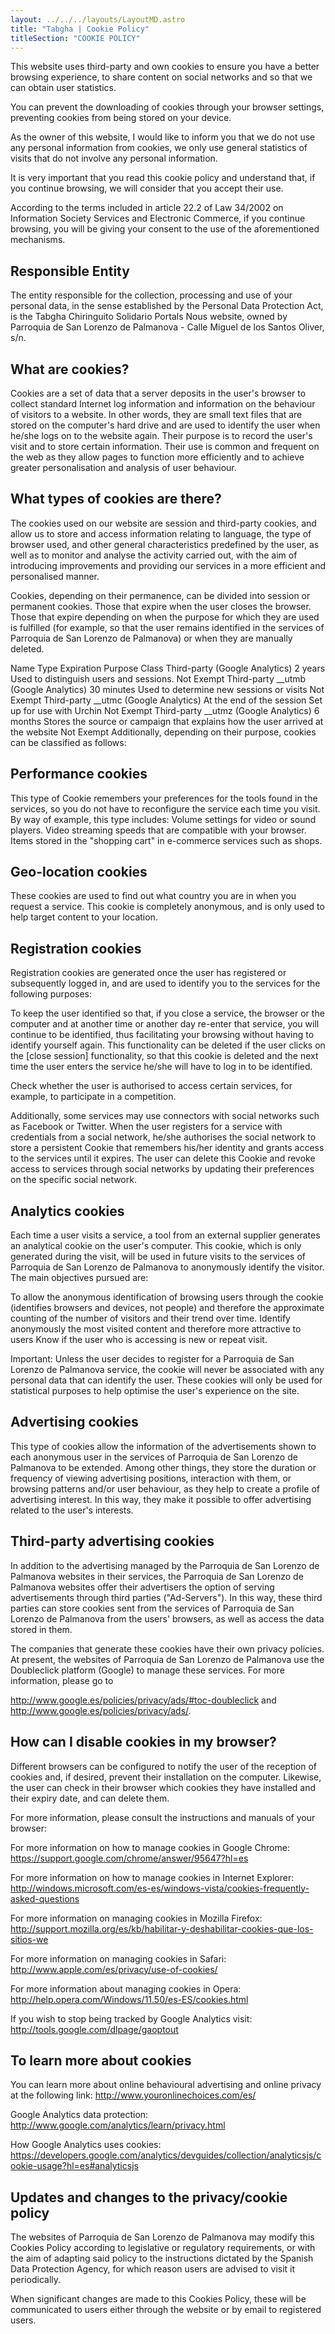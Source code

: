 ```yaml
---
layout: ../../../layouts/LayoutMD.astro
title: "Tabgha | Cookie Policy"
titleSection: "COOKIE POLICY"
---
```


This website uses third-party and own cookies to ensure you have a better browsing experience, to share content on social networks and so that we can obtain user statistics.

You can prevent the downloading of cookies through your browser settings, preventing cookies from being stored on your device.

As the owner of this website, I would like to inform you that we do not use any personal information from cookies, we only use general statistics of visits that do not involve any personal information.

It is very important that you read this cookie policy and understand that, if you continue browsing, we will consider that you accept their use.

According to the terms included in article 22.2 of Law 34/2002 on Information Society Services and Electronic Commerce, if you continue browsing, you will be giving your consent to the use of the aforementioned mechanisms.

## Responsible Entity
The entity responsible for the collection, processing and use of your personal data, in the sense established by the Personal Data Protection Act, is the Tabgha Chiringuito Solidario Portals Nous website, owned by Parroquia de San Lorenzo de Palmanova - Calle Miguel de los Santos Oliver, s/n.

## What are cookies?
Cookies are a set of data that a server deposits in the user's browser to collect standard Internet log information and information on the behaviour of visitors to a website. In other words, they are small text files that are stored on the computer's hard drive and are used to identify the user when he/she logs on to the website again. Their purpose is to record the user's visit and to store certain information. Their use is common and frequent on the web as they allow pages to function more efficiently and to achieve greater personalisation and analysis of user behaviour.

## What types of cookies are there?
The cookies used on our website are session and third-party cookies, and allow us to store and access information relating to language, the type of browser used, and other general characteristics predefined by the user, as well as to monitor and analyse the activity carried out, with the aim of introducing improvements and providing our services in a more efficient and personalised manner.

Cookies, depending on their permanence, can be divided into session or permanent cookies. Those that expire when the user closes the browser. Those that expire depending on when the purpose for which they are used is fulfilled (for example, so that the user remains identified in the services of Parroquia de San Lorenzo de Palmanova) or when they are manually deleted.

Name Type Expiration Purpose Class
Third-party (Google Analytics) 2 years Used to distinguish users and sessions.	Not Exempt
Third-party __utmb (Google Analytics) 30 minutes Used to determine new sessions or visits Not Exempt
Third-party __utmc (Google Analytics) At the end of the session Set up for use with Urchin Not Exempt
Third-party __utmz (Google Analytics) 6 months Stores the source or campaign that explains how the user arrived at the website Not Exempt
Additionally, depending on their purpose, cookies can be classified as follows:

## Performance cookies
This type of Cookie remembers your preferences for the tools found in the services, so you do not have to reconfigure the service each time you visit. By way of example, this type includes: Volume settings for video or sound players. Video streaming speeds that are compatible with your browser. Items stored in the "shopping cart" in e-commerce services such as shops.

## Geo-location cookies
These cookies are used to find out what country you are in when you request a service. This cookie is completely anonymous, and is only used to help target content to your location.

## Registration cookies
Registration cookies are generated once the user has registered or subsequently logged in, and are used to identify you to the services for the following purposes:

To keep the user identified so that, if you close a service, the browser or the computer and at another time or another day re-enter that service, you will continue to be identified, thus facilitating your browsing without having to identify yourself again. This functionality can be deleted if the user clicks on the [close session] functionality, so that this cookie is deleted and the next time the user enters the service he/she will have to log in to be identified.

Check whether the user is authorised to access certain services, for example, to participate in a competition.

Additionally, some services may use connectors with social networks such as Facebook or Twitter. When the user registers for a service with credentials from a social network, he/she authorises the social network to store a persistent Cookie that remembers his/her identity and grants access to the services until it expires. The user can delete this Cookie and revoke access to services through social networks by updating their preferences on the specific social network.

## Analytics cookies
Each time a user visits a service, a tool from an external supplier generates an analytical cookie on the user's computer. This cookie, which is only generated during the visit, will be used in future visits to the services of Parroquia de San Lorenzo de Palmanova to anonymously identify the visitor. The main objectives pursued are:

To allow the anonymous identification of browsing users through the cookie (identifies browsers and devices, not people) and therefore the approximate counting of the number of visitors and their trend over time.
Identify anonymously the most visited content and therefore more attractive to users Know if the user who is accessing is new or repeat visit.

Important: Unless the user decides to register for a Parroquia de San Lorenzo de Palmanova service, the cookie will never be associated with any personal data that can identify the user. These cookies will only be used for statistical purposes to help optimise the user's experience on the site.

## Advertising cookies
This type of cookies allow the information of the advertisements shown to each anonymous user in the services of Parroquia de San Lorenzo de Palmanova to be extended. Among other things, they store the duration or frequency of viewing advertising positions, interaction with them, or browsing patterns and/or user behaviour, as they help to create a profile of advertising interest. In this way, they make it possible to offer advertising related to the user's interests.

## Third-party advertising cookies
In addition to the advertising managed by the Parroquia de San Lorenzo de Palmanova websites in their services, the Parroquia de San Lorenzo de Palmanova websites offer their advertisers the option of serving advertisements through third parties ("Ad-Servers"). In this way, these third parties can store cookies sent from the services of Parroquia de San Lorenzo de Palmanova from the users' browsers, as well as access the data stored in them.

The companies that generate these cookies have their own privacy policies. At present, the websites of Parroquia de San Lorenzo de Palmanova use the Doubleclick platform (Google) to manage these services. For more information, please go to

http://www.google.es/policies/privacy/ads/#toc-doubleclick and http://www.google.es/policies/privacy/ads/.

## How can I disable cookies in my browser?
Different browsers can be configured to notify the user of the reception of cookies and, if desired, prevent their installation on the computer. Likewise, the user can check in their browser which cookies they have installed and their expiry date, and can delete them.

For more information, please consult the instructions and manuals of your browser:

For more information on how to manage cookies in Google Chrome: https://support.google.com/chrome/answer/95647?hl=es

For more information on how to manage cookies in Internet Explorer: http://windows.microsoft.com/es-es/windows-vista/cookies-frequently-asked-questions

For more information on managing cookies in Mozilla Firefox: http://support.mozilla.org/es/kb/habilitar-y-deshabilitar-cookies-que-los-sitios-we

For more information on managing cookies in Safari: http://www.apple.com/es/privacy/use-of-cookies/

For more information about managing cookies in Opera: http://help.opera.com/Windows/11.50/es-ES/cookies.html

If you wish to stop being tracked by Google Analytics visit: http://tools.google.com/dlpage/gaoptout

## To learn more about cookies
You can learn more about online behavioural advertising and online privacy at the following link: http://www.youronlinechoices.com/es/

Google Analytics data protection: http://www.google.com/analytics/learn/privacy.html

How Google Analytics uses cookies: https://developers.google.com/analytics/devguides/collection/analyticsjs/cookie-usage?hl=es#analyticsjs

## Updates and changes to the privacy/cookie policy
The websites of Parroquia de San Lorenzo de Palmanova may modify this Cookies Policy according to legislative or regulatory requirements, or with the aim of adapting said policy to the instructions dictated by the Spanish Data Protection Agency, for which reason users are advised to visit it periodically.

When significant changes are made to this Cookies Policy, these will be communicated to users either through the website or by email to registered users.